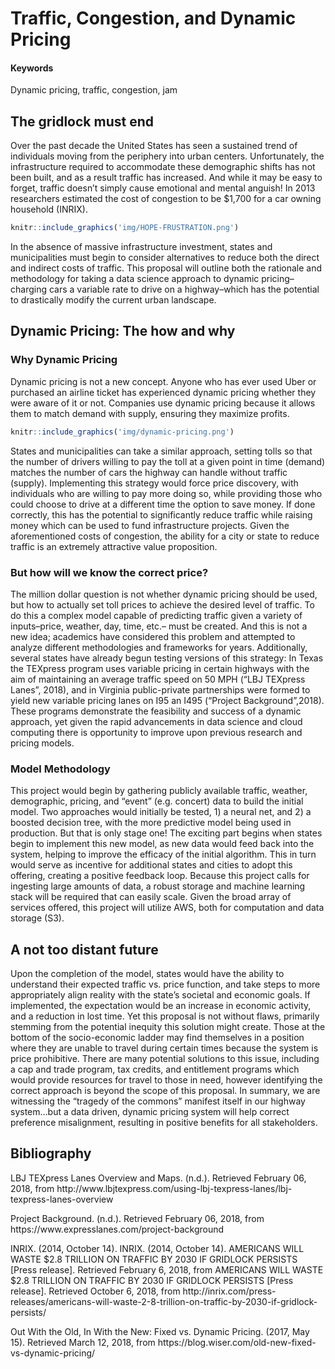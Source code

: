 # Traffic, Congestion, and Dynamic Pricing {#pricing-traffic}

#### Keywords {-}

Dynamic pricing, traffic, congestion, jam

## The gridlock must end
<!--Check your comments, these headings should have been changed.-->
Over the past decade the United States has seen a sustained trend of individuals moving from the periphery into urban centers.  Unfortunately, the infrastructure required to accommodate these demographic shifts has not been built, and as a result traffic has increased.  And while it may be easy to forget, traffic doesn't simply cause emotional and mental anguish!  In 2013 researchers estimated the cost of congestion to be $1,700 for a car owning household (INRIX).  

```r
knitr::include_graphics('img/HOPE-FRUSTRATION.png')
```

In the absence of massive infrastructure investment, states and municipalities must begin to consider alternatives to reduce both the direct and indirect costs of traffic.  This proposal will outline both the rationale and methodology for taking a data science approach to dynamic pricing--charging cars a variable rate to drive on a highway--which has the potential to drastically modify the current urban landscape.

## Dynamic Pricing: The how and why

### Why Dynamic Pricing
Dynamic pricing is not a new concept.  Anyone who has ever used Uber or purchased an airline ticket has experienced dynamic pricing whether they were aware of it or not.  Companies use dynamic pricing because it allows them to match demand with supply, ensuring they maximize profits.  

```r
knitr::include_graphics('img/dynamic-pricing.png')
```

States and municipalities can take a similar approach, setting tolls so that the number of drivers willing to pay the toll at a given point in time (demand) matches the number of cars the highway can handle without traffic (supply).  Implementing this strategy would force price discovery, with individuals who are willing to pay more doing so, while providing those who could choose to drive at a different time the option to save money.  If done correctly, this has the potential to significantly reduce traffic while raising money which can be used to fund infrastructure projects.  Given the aforementioned costs of congestion, the ability for a city or state to reduce traffic is an extremely attractive value proposition.

### But how will we know the correct price?

The million dollar question is not whether dynamic pricing should be used, but how to actually set toll prices to achieve the desired level of traffic.  To do this a complex model capable of predicting traffic given a variety of inputs--price, weather, day, time, etc.-- must be created.  And this is not a new idea; academics have considered this problem and attempted to analyze different methodologies and frameworks for years.  Additionally, several states have already begun testing versions of this strategy: In Texas the TEXpress program uses variable pricing in certain highways with the aim of maintaining an average traffic speed on 50 MPH ("LBJ TEXpress Lanes", 2018), and in Virginia public-private partnerships were formed to yield new variable pricing lanes on I95 an I495 ("Project Background",2018).  These programs demonstrate the feasibility and success of a dynamic approach, yet given the rapid advancements in data science and cloud computing there is opportunity to improve upon previous research and pricing models.  

### Model Methodology

This project would begin by gathering publicly available traffic, weather, demographic, pricing, and "event" (e.g. concert) data to build the initial model.  Two approaches would initially be tested, 1) a neural net, and 2) a boosted decision tree, with the more predictive model being used in production.  But that is only stage one!  The exciting part begins when states begin to implement this new model, as new data would feed back into the system, helping to improve the efficacy of the initial algorithm.  This in turn would serve as incentive for additional states and cities to adopt this offering, creating a positive feedback loop.  Because this project calls for ingesting large amounts of data, a robust storage and machine learning stack will be required that can easily scale.  Given the broad array of services offered, this project will utilize AWS, both for computation and data storage (S3).


## A not too distant future

Upon the completion of the model, states would have the ability to understand their expected  traffic vs. price function, and take steps to more appropriately align reality with the state's societal and economic goals.  If implemented, the expectation would be an increase in economic activity, and a reduction in lost time.  Yet this proposal is not without flaws, primarily stemming from the potential inequity this solution might create.  Those at the bottom of the socio-economic ladder may find themselves in a position where they are unable to travel during certain times because the system is price prohibitive.  There are many potential solutions to this issue, including a cap and trade program, tax credits, and entitlement programs which would provide resources for travel to those in need, however identifying the correct approach is beyond the scope of this proposal.   In summary, we are witnessing the "tragedy of the commons" manifest itself in our highway system...but a data driven, dynamic pricing system will help correct preference misalignment, resulting in positive benefits for all stakeholders.

## Bibliography

LBJ TEXpress Lanes Overview and Maps. (n.d.). Retrieved February 06, 2018, from http://www.lbjtexpress.com/using-lbj-texpress-lanes/lbj-texpress-lanes-overview

Project Background. (n.d.). Retrieved February 06, 2018, from https://www.expresslanes.com/project-background

INRIX. (2014, October 14). INRIX. (2014, October 14). AMERICANS WILL WASTE $2.8 TRILLION ON TRAFFIC BY 2030 IF GRIDLOCK PERSISTS [Press release]. Retrieved February 6, 2018, from AMERICANS WILL WASTE $2.8 TRILLION ON TRAFFIC BY 2030 IF GRIDLOCK PERSISTS [Press release]. Retrieved October 6, 2018, from http://inrix.com/press-releases/americans-will-waste-2-8-trillion-on-traffic-by-2030-if-gridlock-persists/

Out With the Old, In With the New: Fixed vs. Dynamic Pricing. (2017, May 15). Retrieved March 12, 2018, from https://blog.wiser.com/old-new-fixed-vs-dynamic-pricing/

